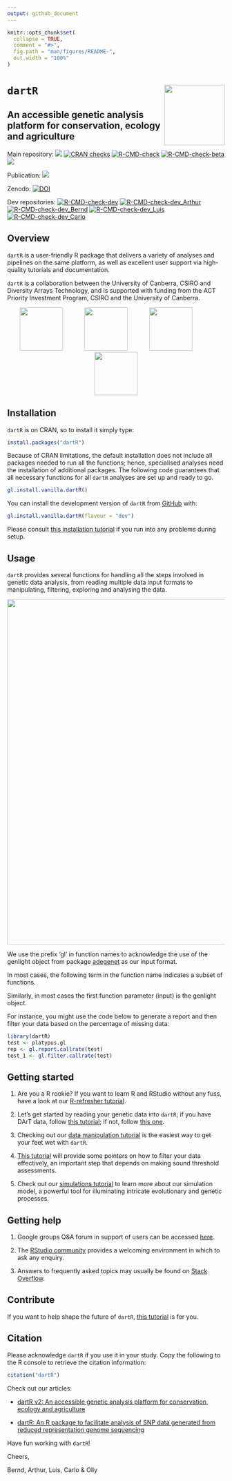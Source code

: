 ```yaml
---
output: github_document
---
```


<!-- README.md is generated from README.Rmd. Please edit that file -->

```r
knitr::opts_chunk$set(
  collapse = TRUE,
  comment = "#>",
  fig.path = "man/figures/README-",
  out.width = "100%"
)
```

# `dartR` <a href="https://green-striped-gecko.github.io/dartR/"><img src='man/figures/dartRlogo.png' align="right" height="140" /></a>
## An accessible genetic analysis platform for conservation, ecology and agriculture

<!-- badges: start -->
Main repository: 
[![](https://www.r-pkg.org/badges/version/dartR?color=blue)](https://cran.r-project.org/package=dartR)
[![CRAN checks](https://cranchecks.info/badges/summary/dartR)](https://cran.r-project.org/web/checks/check_results_dartR.html)
[![R-CMD-check](https://github.com/green-striped-gecko/dartR/workflows/R-CMD-check/badge.svg)](https://github.com/green-striped-gecko/dartR/actions)
[![R-CMD-check-beta](https://github.com/green-striped-gecko/dartR/actions/workflows/R-CMD-check-beta.yaml/badge.svg?branch=beta)](https://github.com/green-striped-gecko/dartR/actions/workflows/R-CMD-check-beta.yaml)
 [![](http://cranlogs.r-pkg.org/badges/last-week/dartR?color=orange)](https://cran.r-project.org/package=dartR)
<!-- badges: end -->

Publication:
[![](https://img.shields.io/badge/doi-10.1111/1755--0998.12745-00cccc.svg)](https://doi.org/10.1111/1755-0998.12745)
 
Zenodo: 
[![DOI](https://zenodo.org/badge/86640709.svg)](https://zenodo.org/badge/latestdoi/86640709)  

<!-- badges: start -->
Dev repositories: 
[![R-CMD-check-dev](https://github.com/green-striped-gecko/dartR/actions/workflows/R-CMD-check-dev.yaml/badge.svg?branch=dev)](https://github.com/green-striped-gecko/dartR/actions/workflows/R-CMD-check-dev.yaml)
[![R-CMD-check-dev_Arthur](https://github.com/green-striped-gecko/dartR/actions/workflows/R-CMD-check-dev_Arthur.yaml/badge.svg?branch=dev_arthur)](https://github.com/green-striped-gecko/dartR/actions/workflows/R-CMD-check-dev_Arthur.yaml)
[![R-CMD-check-dev_Bernd](https://github.com/green-striped-gecko/dartR/actions/workflows/R-CMD-check-dev_Bernd.yaml/badge.svg?branch=dev_bernd)](https://github.com/green-striped-gecko/dartR/actions/workflows/R-CMD-check-dev_Bernd.yaml)
[![R-CMD-check-dev_Luis](https://github.com/green-striped-gecko/dartR/actions/workflows/R-CMD-check-dev_Luis.yaml/badge.svg?branch=dev_luis)](https://github.com/green-striped-gecko/dartR/actions/workflows/R-CMD-check-dev_Luis.yaml)
[![R-CMD-check-dev_Carlo](https://github.com/green-striped-gecko/dartR/actions/workflows/R-CMD-check-dev_Carlo.yaml/badge.svg?branch=dev_carlo)](https://github.com/green-striped-gecko/dartR/actions/workflows/R-CMD-check-dev_Carlo.yaml)
<!-- badges: end -->

## Overview

`dartR` is a user-friendly R package that delivers a variety of analyses and pipelines on the same platform, as well as excellent user support via high-quality tutorials and documentation.

`dartR` is a collaboration between the University of Canberra, CSIRO and Diversity Arrays Technology, and is supported with funding from the ACT Priority Investment Program, CSIRO and the University of Canberra.

<p align="center">
<img src='man/figures/UC.png' height="100"/>
&emsp;&emsp;&emsp;
<img src='man/figures/csiro_logo.png' height="100"/>
&emsp;&emsp;&emsp;
<img src='man/figures/DArT-removebg-preview.png' height="100"/>
&emsp;&emsp;&emsp;
<img src='man/figures/ACT.png' height="100"/>
</p>

## Installation

`dartR` is on CRAN, so to install it simply type:

```r
install.packages("dartR")
```

Because of CRAN limitations, the default installation does not include all packages needed to run all the functions; hence, specialised analyses need the installation of additional packages. The following code guarantees that all necessary functions for all `dartR` analyses are set up and ready to go.

```r
gl.install.vanilla.dartR()
```

You can install the development version of `dartR` from [GitHub](https://github.com/) with:

``` r
gl.install.vanilla.dartR(flavour = "dev")
```

Please consult [this installation tutorial][installation_tutorial] if you run into any problems during setup.

## Usage

`dartR` provides several functions for handling all the steps involved in genetic data analysis, from reading multiple data input formats to manipulating, filtering, exploring and analysing the data.

<p align="center">
<img src='man/figures/Figure_1.png' width="800"/>
</p>

We use the prefix ‘gl’ in function names to acknowledge the use of the genlight object from package [adegenet][adegenet] as our input format. 

In most cases, the following term in the function name indicates a subset of functions. 

Similarly, in most cases the first function parameter (input) is the genlight object. 

For instance, you might use the code below to generate a report and then filter your data based on the percentage of missing data:

```r
library(dartR)
test <- platypus.gl
rep <- gl.report.callrate(test)
test_1 <- gl.filter.callrate(test)
```

## Getting started

1. Are you a R rookie? If you want to learn R and RStudio without any fuss, have a look at our [R-refresher tutorial][intro_tutorial].

2. Let's get started by reading your genetic data into `dartR`; if you have DArT data, follow [this tutorial][input_tutorial_1]; if not, follow [this one][input_tutorial_2].

3. Checking out our [data manipulation tutorial][data_tutorial] is the easiest way to get your feet wet with `dartR`.

4. [This tutorial][filtering_tutorial] will provide some pointers on how to filter your data effectively, an important step that depends on making sound threshold assessments.

5. Check out our [simulations tutorial][sim_tutorial] to learn more about our simulation model, a powerful tool for illuminating intricate evolutionary and genetic processes.

## Getting help 

1.  Google groups Q&A forum in support of users can be accessed [here][google_groups].

2. The [RStudio community][community] provides a welcoming environment in which to ask any enquiry.

3. Answers to frequently asked topics may usually be found on [Stack Overflow][so].

## Contribute 

If you want to help shape the future of `dartR`, [this tutorial][developer_tutorial] is for you.

## Citation 

Please acknowledge `dartR` if you use it in your study. Copy the following to the R console to retrieve the citation information:

```r
citation("dartR")
```

Check out our articles:

- [dartR v2: An accessible genetic analysis platform for conservation, ecology and agriculture][article_2]

- [dartR: An R package to facilitate analysis of SNP data generated from reduced representation genome sequencing][article_1]

Have fun working with `dartR`! 

Cheers,

Bernd, Arthur, Luis, Carlo & Olly 

[intro_tutorial]: http://georges.biomatix.org/storage/app/media/uploaded-files/Tutorial_1_dartR_RStudio_Refresher_22-Dec-21.pdf
[input_tutorial_1]: http://georges.biomatix.org/storage/app/media/uploaded-files/tutorial3adartrdatastructuresandinput22-dec-21-2.pdf
[input_tutorial_2]: http://georges.biomatix.org/storage/app/media/uploaded-files/tutorial3bdartrdatastructuresandinputfromsourcesotherthandartlmagv2-2.pdf
[data_tutorial]: http://georges.biomatix.org/storage/app/media/uploaded-files/tutorial4dartrdatamanipulation22-dec-21-3.pdf
[filtering_tutorial]: http://georges.biomatix.org/storage/app/media/uploaded-files/tutorial5dartrbasicfiltering22-dec-21-2.pdf
[developer_tutorial]: http://georges.biomatix.org/storage/app/media/uploaded-files/Tutorial_0_dartR_for_the_Developer_2.0_19-Feb-22.pdf
[installation_tutorial]: https://github.com/green-striped-gecko/dartR/wiki/Installation-tutorial
[sim_tutorial]: https://github.com/green-striped-gecko/dartR/wiki/Simulations-tutorial
[google_groups]: https://groups.google.com/g/dartr?pli=1
[article_1]: https://doi.org/10.1111/1755-0998.12745
[article_2]: https://doi.org/10.1111/2041-210X.13918
[community]: https://community.rstudio.com/
[so]: https://stackoverflow.com/questions/tagged/r
[adegenet]: https://doi.org/10.1093/bioinformatics/btn129
